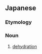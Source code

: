 ==Japanese==
{{ja-kanjitab|だつ|k1=だっ|すい|しょう|yomi=on}}

===Etymology===
{{suffix|脱水|症|t1=dehydration|t2=illness|lang=ja|sort=たっすいしょう'}}

===Noun===
{{ja-noun|だっすいしょう}}
# {{lb|ja|pathology|sort=たっすいしょう'}} [[dehydration]]